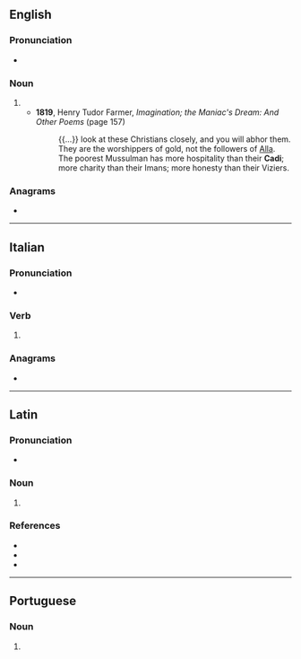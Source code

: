 {{also|Cadi|cadì|Çadi|cadı|čadí}}
==English==

===Pronunciation===
* {{IPA|en|/ˈkɑːdi/}}

===Noun===
{{en-noun}}

# {{alternative form of|en|qadi}}
#* '''1819''', Henry Tudor Farmer, ''Imagination; the Maniac's Dream: And Other Poems'' (page 157)
#*: {{...}} look at these Christians closely, and you will abhor them. They are the worshippers of gold, not the followers of [[Alla]]. The poorest Mussulman has more hospitality than their '''Cadi'''; more charity than their Imans; more honesty than their Viziers.

===Anagrams===
* {{anagrams|en|a=acdi|-adic|ACID|Daic|acid|adic|caid}}

----

==Italian==

===Pronunciation===
* {{rhymes|it|adi|s=2}}

===Verb===
{{head|it|verb form}}

# {{inflection of|it|cadere||2|s|pres|ind|;|2|s|imp}}

===Anagrams===
* {{anagrams|it|a=acdi|-cida|Ciad|dica}}

----

==Latin==

===Pronunciation===
* {{la-IPA|cadī}}

===Noun===
{{la-noun-form|cadī}}

# {{inflection of|la|cadus||nom//voc|p|;|gen|s}}

===References===
* {{R:du Cange}}
* {{R:Peck}}
* {{R:Smith's Geography}}

----

==Portuguese==

===Noun===
{{pt-noun|m}}

# {{lb|pt|Islam}} {{l|en|qadi}} {{gloss|Sharia judge}}